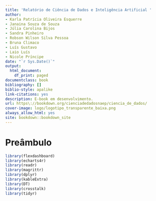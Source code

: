 ```yaml
--- 
title: 'Relatório de Ciência de Dados e Inteligência Artificial '
author:
- Karla Patrícia Oliveira Esquerre
- Janaina Souza de Souza
- Júlia Carolina Bijos
- Sandra Pinheiro
- Robson Wilson Silva Pessoa
- Bruna Climaco
- Luís Gustavo
- Laio Luís
- Nicole Príncipe
date: "`r Sys.Date()`"
output:
  html_document:
    df_print: paged
documentclass: book
bibliography: []
biblio-style: apalike
link-citations: yes
description: E-book em desenvolvimento.
url: https\://bookdown.org/cienciadedadosnaep/ciencia_de_dados/
cover-image: logo/logotipo_transparente_baixa.png
always_allow_html: yes
site: bookdown::bookdown_site
---
```


# Preâmbulo {-}



```r
library(flexdashboard)
library(echarts4r)
library(readr)
library(magrittr)
library(dplyr)
library(kableExtra)
library(DT)
library(crosstalk)
library(tidyr)
```


